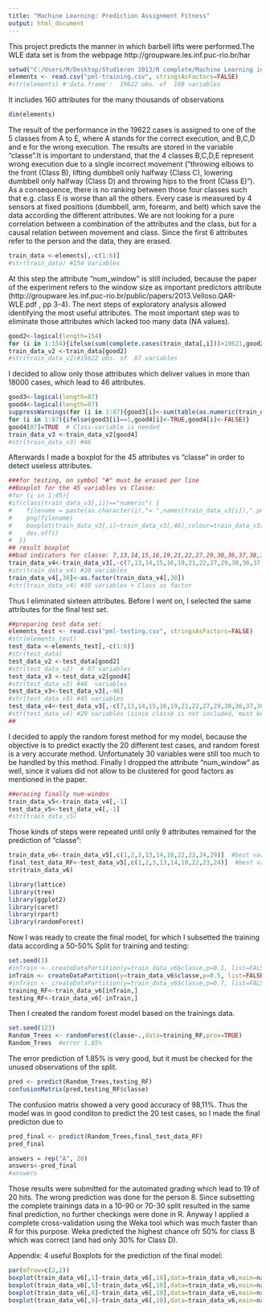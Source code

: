```yaml
---
title: "Machine Learning: Prediction Assignment Fitness"
output: html_document
---
```

This project predicts the manner in which barbell lifts were performed.The WLE data set is from the webpage 
http://groupware.les.inf.puc-rio.br/har
```r
setwd("C:/Users/M/Desktop/Studieren 2013/R complete/Machine Learning in R/Projekt")
elements <- read.csv("pml-training.csv", stringsAsFactors=FALSE)
#str(elements) #'data.frame':  19622 obs. of  160 variables
```
It includes 160 attributes for the many thousands of observations
```r
dim(elements)
```
The result of the performance in the 19622 cases is assigned to one of the 5 classes from A to E, where A stands for the correct execution, and B,C,D and e for the wrong execution. The results are stored in the variable "classe".It is important to understand, that the 4 classes B,C,D,E represent wrong execution due to a single incorrect movement ("throwing elbows to the front (Class B), lifting dumbbell only halfway (Class C), lowering dumbbell only halfway (Class D) and throwing hips to the front (Class E)"). As a consequence, there is no ranking between those four classes such that e.g. class E is worse than all the others. Every case is measured by 4 sensors at fixed positions (dumbbell, arm, forearm, and belt) which save the data according the different attributes. We are not looking for a pure correlation between a combination of the attributes and the class, but for a causal relation between movement and class. Since the first 6 attributes refer to the person and the data, they are erased.
```r
train_data <-elements[,-c(1:6)]
#str(train_data) #154 Variables
```
At this step the attribute "num_window" is still included, because the paper of the experiment refers to the window size as important predictors attribute (http://groupware.les.inf.puc-rio.br/public/papers/2013.Velloso.QAR-WLE.pdf , pp 3-4).
The next steps of exploratory analysis allowed identifying the most useful attributes. The most important step was to 
eliminate those attributes which lacked too many data (NA values).
```r
good2<-logical(length=154)
for (i in 1:154){ifelse(sum(complete.cases(train_data[,i]))>19621,good2[i]<-TRUE,good2[i]<-FALSE)}
train_data_v2 <-train_data[good2]
#str(train_data_v2)#19622 obs. of  87 variables
```
I decided to allow only those attributes which deliver values in more than 18000 cases, which lead to 46 attributes.
```r
good3<-logical(length=87)
good4<-logical(length=87)
suppressWarnings(for (i in 1:87){good3[i]<-sum(table(as.numeric(train_data_v2[,i])!=0)>18000)}   )
for (i in 1:87){ifelse(good3[i]==1,good4[i]<-TRUE,good4[i]<-FALSE)}
good4[87]=TRUE  # Class-variable is needed
train_data_v3 <-train_data_v2[good4]
#str(train_data_v3) #46
```
Afterwards I made a boxplot for the 45 attributes vs "classe" in order to detect useless attributes. 
```r
###for testing, on symbol "#" must be erased per line
##Boxplot for the 45 variables vs Classe:  
#for (i in 1:45){
#if(class(train_data_v3[,i])=="numeric") {
#    filename = paste(as.character(i),"= ",names(train_data_v3[i]),".png", sep="")
#    png(filename)
#    boxplot(train_data_v3[,i]~train_data_v3[,46],colour=train_data_v3[,46],data=train_data_v3,main=filename)
#    dev.off()
#  }}
## result boxplot
##bad indicators for classe: 7,13,14,15,16,19,21,22,27,29,30,36,37,38,39,45
train_data_v4<-train_data_v3[,-c(7,13,14,15,16,19,21,22,27,29,30,36,37,38,39,45)]
#str(train_data_v4) #30 variables
train_data_v4[,30]<-as.factor(train_data_v4[,30])
#str(train_data_v4) #30 variables + Class as factor

```
Thus I eliminated sixteen attributes. Before I went on, I selected the same attributes for the final test set.
```r
##preparing test data set: 
elements_test <- read.csv("pml-testing.csv", stringsAsFactors=FALSE)
#str(elements_test)
test_data <-elements_test[,-c(1:6)]
#str(test_data)
test_data_v2 <-test_data[good2]
#str(test_data_v2)  # 87 variables
test_data_v3 <-test_data_v2[good4]
#str(test_data_v3) #46  variables
test_data_v3<-test_data_v3[,-46]
#str(test_data_v3) #45 variables
test_data_v4<-test_data_v3[,-c(7,13,14,15,16,19,21,22,27,29,30,36,37,38,39,45)]
#str(test_data_v4) #29 variables (since classe is not included, must be predicted)
##
```
I decided to apply the random forest method for my model, because the objective is to predict exactly the 20 different test cases, and random forest is a very accurate method. Unfortunately 30 variables were still too much to be handled by this method. Finally I dropped the attribute "num_window" as well, since it values did not allow to be clustered for good factors as mentioned in the paper. 
```r
##erasing finally num-windos
train_data_v5<-train_data_v4[,-1]
test_data_v5<-test_data_v4[,-1]
#str(train_data_v5)   
```
Those kinds of steps were repeated until only 9 attributes remained for the prediction of "classe":
```r
train_data_v6<-train_data_v5[,c(1,2,3,13,14,18,22,23,24,29)]  #best variables
final_test_data_RF<-test_data_v5[,c(1,2,3,13,14,18,22,23,24)]  #best variables
str(train_data_v6)
```
```r
library(lattice)
library(tree)
library(ggplot2)
library(caret)
library(rpart)
library(randomForest)
```
Now I was ready to create the final model, for which I subsetted the training data according a 50-50% Split for training and testing:
```r
set.seed(1)
#inTrain <- createDataPartition(y=train_data_v6$classe,p=0.1, list=FALSE)
inTrain <- createDataPartition(y=train_data_v6$classe,p=0.5, list=FALSE)
#inTrain <- createDataPartition(y=train_data_v6$classe,p=0.7, list=FALSE)
training_RF<-train_data_v6[inTrain,]
testing_RF<-train_data_v6[-inTrain,]
```
Then I created the random forest model based on the trainings data.
```r
set.seed(123)
Random_Trees <- randomForest(classe~.,data=training_RF,prox=TRUE)
Random_Trees  #error 1.85%
```
The error prediction of 1.85% is very good, but it must be checked for the unused observations of the split.
```r
pred <- predict(Random_Trees,testing_RF)
confusionMatrix(pred,testing_RF$classe)
```
The confusion matrix showed a very good accuracy of 98,11%. 
Thus the model was in good conditon to predict the 20 test cases, so I made the final predicton due to
```r
pred_final <- predict(Random_Trees,final_test_data_RF)
pred_final
```
```r
answers = rep("A", 20)
answers<-pred_final
#answers
```
Those results were submitted for the automated grading which lead to 19 of 20 hits. The wrong prediction was done for the person 8. Since subsetting the complete trainings data in a 10-90 or 70-30 split resulted in the same final prediction, no further checkings were done in R. Anyway I applied a complete cross-validation using the Weka tool which was much faster than R for this purpose. Weka predicted the highest  chance ofr 50% for class B which was correct (and had only 30% for Class D).

Appendix: 4 useful Boxplots for the prediction of the final model:
```r
par(mfrow=c(2,2))
boxplot(train_data_v6[,1]~train_data_v6[,10],data=train_data_v6,main=names(train_data_v6[1]))
boxplot(train_data_v6[,5]~train_data_v6[,10],data=train_data_v6,main=names(train_data_v6[5]))
boxplot(train_data_v6[,8]~train_data_v6[,10],data=train_data_v6,main=names(train_data_v6[8]))
boxplot(train_data_v6[,9]~train_data_v6[,10],data=train_data_v6,main=names(train_data_v6[9]))
```